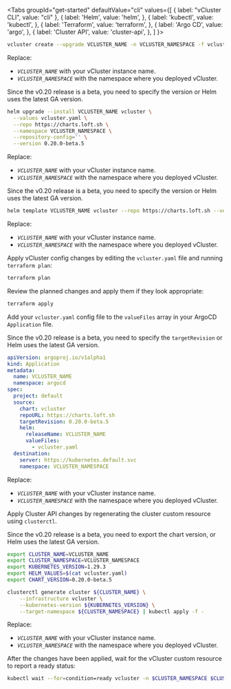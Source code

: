 
<Tabs
  groupId="get-started"
  defaultValue="cli"
  values={[
	{ label: "vCluster CLI", value: "cli" },
    { label: 'Helm', value: 'helm', },
    { label: 'kubectl', value: 'kubectl', },
    { label: 'Terraform', value: 'terraform', },
    { label: 'Argo CD', value: 'argo', },
    { label: 'Cluster API', value: 'cluster-api', },
  ]
}>
<TabItem value="cli">

```bash
vcluster create --upgrade VCLUSTER_NAME -n VCLUSTER_NAMESPACE -f vcluster.yaml
```

Replace:

- _`VCLUSTER_NAME`_ with your vCluster instance name.
- _`VCLUSTER_NAMESPACE`_ with the namespace where you deployed vCluster.

</TabItem>
<TabItem value="helm">

Since the v0.20 release is a beta, you need to specify the version or Helm uses the latest GA version.

```bash
helm upgrade --install VCLUSTER_NAME vcluster \
  --values vcluster.yaml \
  --repo https://charts.loft.sh \
  --namespace VCLUSTER_NAMESPACE \
  --repository-config='' \
  --version 0.20.0-beta.5
```

Replace:

- _`VCLUSTER_NAME`_ with your vCluster instance name.
- _`VCLUSTER_NAMESPACE`_ with the namespace where you deployed vCluster.

</TabItem>
<TabItem value="kubectl">

Since the v0.20 release is a beta, you need to specify the version or Helm uses the latest GA version.

```bash
helm template VCLUSTER_NAME vcluster --repo https://charts.loft.sh --version 0.20.0-beta.5 -n VCLUSTER_NAMESPACE -f vcluster.yaml | kubectl apply -f -
```

Replace:

- _`VCLUSTER_NAME`_ with your vCluster instance name.
- _`VCLUSTER_NAMESPACE`_ with the namespace where you deployed vCluster.

</TabItem>
<TabItem value="terraform">

Apply vCluster config changes by editing the `vcluster.yaml` file and running `terraform plan`:

```bash
terraform plan
```

Review the planned changes and apply them if they look appropriate:

```bash
terraform apply
```

</TabItem>
<TabItem value="argo">

Add your `vcluster.yaml` config file to the `valueFiles` array in your ArgoCD `Application` file.

 Since the v0.20 release is a beta, you need to specify the `targetRevision` or Helm uses the latest GA version.

```yaml
apiVersion: argoproj.io/v1alpha1
kind: Application
metadata:
  name: VCLUSTER_NAME
  namespace: argocd
spec:
  project: default
  source:
    chart: vcluster
    repoURL: https://charts.loft.sh
    targetRevision: 0.20.0-beta.5
    helm:
      releaseName: VCLUSTER_NAME
      valueFiles:
        - vcluster.yaml
  destination:
    server: https://kubernetes.default.svc
    namespace: VCLUSTER_NAMESPACE
```

Replace:

- _`VCLUSTER_NAME`_ with your vCluster instance name.
- _`VCLUSTER_NAMESPACE`_ with the namespace where you deployed vCluster.

</TabItem>
<TabItem value="cluster-api">

Apply Cluster API changes by regenerating the cluster custom resource using `clusterctl`.

Since the v0.20 release is a beta, you need to export the chart version, or Helm uses the latest GA version.

```bash
export CLUSTER_NAME=VCLUSTER_NAME
export CLUSTER_NAMESPACE=VCLUSTER_NAMESPACE
export KUBERNETES_VERSION=1.29.3
export HELM_VALUES=$(cat vcluster.yaml)
export CHART_VERSION=0.20.0-beta.5

clusterctl generate cluster ${CLUSTER_NAME} \
    --infrastructure vcluster \
    --kubernetes-version ${KUBERNETES_VERSION} \
    --target-namespace ${CLUSTER_NAMESPACE} | kubectl apply -f -
```

Replace:

- _`VCLUSTER_NAME`_ with your vCluster instance name.
- _`VCLUSTER_NAMESPACE`_ with the namespace where you deployed vCluster.

After the changes have been applied, wait for the vCluster custom resource to report a ready status:

```bash
kubectl wait --for=condition=ready vcluster -n $CLUSTER_NAMESPACE $CLUSTER_NAME --timeout=300s
```

</TabItem>
</Tabs>
